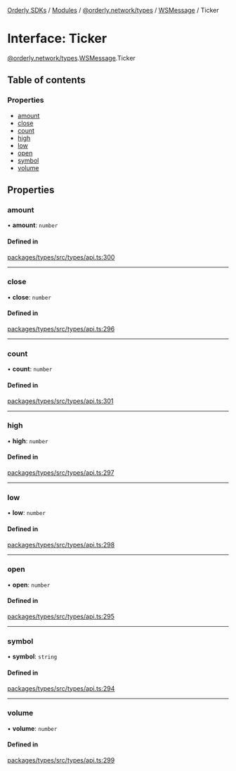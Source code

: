 [Orderly SDKs](./../README) / [Modules](./../modules) / [@orderly.network/types](./../modules/orderly_network_types) / [WSMessage](./../modules/orderly_network_types.WSMessage) / Ticker

# Interface: Ticker

[@orderly.network/types](./../modules/orderly_network_types).[WSMessage](./../modules/orderly_network_types.WSMessage).Ticker

## Table of contents

### Properties

- [amount](./orderly_network_types.WSMessage.Ticker#amount)
- [close](./orderly_network_types.WSMessage.Ticker#close)
- [count](./orderly_network_types.WSMessage.Ticker#count)
- [high](./orderly_network_types.WSMessage.Ticker#high)
- [low](./orderly_network_types.WSMessage.Ticker#low)
- [open](./orderly_network_types.WSMessage.Ticker#open)
- [symbol](./orderly_network_types.WSMessage.Ticker#symbol)
- [volume](./orderly_network_types.WSMessage.Ticker#volume)

## Properties

### amount

• **amount**: `number`

#### Defined in

[packages/types/src/types/api.ts:300](./https://gitlab.com/orderlynetwork/orderly-fe/orderly-web/-/blob/3f38d838/packages/types/src/types/api.ts#L300)

___

### close

• **close**: `number`

#### Defined in

[packages/types/src/types/api.ts:296](./https://gitlab.com/orderlynetwork/orderly-fe/orderly-web/-/blob/3f38d838/packages/types/src/types/api.ts#L296)

___

### count

• **count**: `number`

#### Defined in

[packages/types/src/types/api.ts:301](./https://gitlab.com/orderlynetwork/orderly-fe/orderly-web/-/blob/3f38d838/packages/types/src/types/api.ts#L301)

___

### high

• **high**: `number`

#### Defined in

[packages/types/src/types/api.ts:297](./https://gitlab.com/orderlynetwork/orderly-fe/orderly-web/-/blob/3f38d838/packages/types/src/types/api.ts#L297)

___

### low

• **low**: `number`

#### Defined in

[packages/types/src/types/api.ts:298](./https://gitlab.com/orderlynetwork/orderly-fe/orderly-web/-/blob/3f38d838/packages/types/src/types/api.ts#L298)

___

### open

• **open**: `number`

#### Defined in

[packages/types/src/types/api.ts:295](./https://gitlab.com/orderlynetwork/orderly-fe/orderly-web/-/blob/3f38d838/packages/types/src/types/api.ts#L295)

___

### symbol

• **symbol**: `string`

#### Defined in

[packages/types/src/types/api.ts:294](./https://gitlab.com/orderlynetwork/orderly-fe/orderly-web/-/blob/3f38d838/packages/types/src/types/api.ts#L294)

___

### volume

• **volume**: `number`

#### Defined in

[packages/types/src/types/api.ts:299](./https://gitlab.com/orderlynetwork/orderly-fe/orderly-web/-/blob/3f38d838/packages/types/src/types/api.ts#L299)
